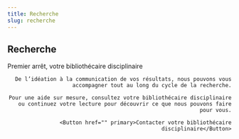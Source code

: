 ```yaml
---
title: Recherche
slug: recherche
---
```



<Section>

# Recherche

</Section>

<Section bg='bleu600'>
  <HeroWithImage Image={toto} align="right">
    <Typography component="h2" variant="h2">Premier arrêt, votre bibliothécaire disciplinaire</Typography>

    De l’idéation à la communication de vos résultats, nous pouvons vous accompagner tout au long du cycle de la recherche.

    Pour une aide sur mesure, consultez votre bibliothécaire disciplinaire ou continuez votre lecture pour découvrir ce que nous pouvons faire pour vous.

    <Button href="" primary>Contacter votre bibliothécaire disciplinaire</Button>

  </HeroWithImage>
</Section>
